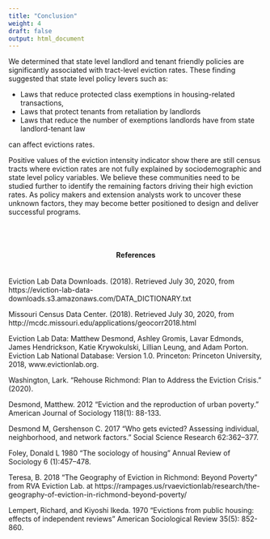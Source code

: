 ```yaml
---
title: "Conclusion"
weight: 4
draft: false
output: html_document
---
```


We determined that state level landlord and tenant friendly policies are significantly associated with tract-level eviction rates. These finding suggested that state level policy levers such as:

* Laws that reduce protected class exemptions in housing-related transactions,
* Laws that protect tenants from retaliation by landlords
* Laws that reduce the number of exemptions landlords have from state landlord-tenant law

can affect evictions rates.

Positive values of the eviction intensity indicator show there are still census tracts where eviction rates are not fully explained by sociodemographic and state level policy variables. We believe these communities need to be studied further to identify the remaining factors driving their high eviction rates. As policy makers and extension analysts work to uncover these unknown factors, they may become better positioned to design and deliver successful programs.

<br>
<br>

<center>
#### References
</center>

<br>
Eviction Lab Data Downloads. (2018). Retrieved July 30, 2020, from https://eviction-lab-data-downloads.s3.amazonaws.com/DATA_DICTIONARY.txt

Missouri Census Data Center. (2018). Retrieved July 30, 2020, from http://mcdc.missouri.edu/applications/geocorr2018.html

Eviction Lab Data: Matthew Desmond, Ashley Gromis, Lavar Edmonds, James Hendrickson, Katie Krywokulski, Lillian Leung, and Adam Porton. Eviction Lab National Database: Version 1.0. Princeton: Princeton University, 2018, www.evictionlab.org.

Washington, Lark. “Rehouse Richmond: Plan to Address the Eviction Crisis.” (2020).

Desmond, Matthew. 2012 “Eviction and the reproduction of urban poverty.” American Journal of Sociology 118(1): 88-133.

Desmond M, Gershenson C. 2017 “Who gets evicted? Assessing individual, neighborhood, and network factors.” Social Science Research 62:362–377.

Foley, Donald L 1980 “The sociology of housing” Annual Review of Sociology 6 (1):457--478.

Teresa, B. 2018 “The Geography of Eviction in Richmond: Beyond Poverty” from RVA Eviction Lab. at https://rampages.us/rvaevictionlab/research/the-geography-of-eviction-in-richmond-beyond-poverty/

Lempert, Richard, and Kiyoshi Ikeda. 1970 “Evictions from public housing: effects of independent reviews” American Sociological Review 35(5): 852-860.

